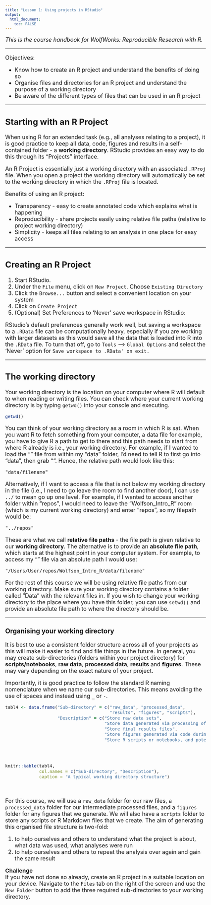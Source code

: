 ```yaml
---
title: "Lesson 1: Using projects in RStudio"
output: 
  html_document:
    toc: FALSE
---
```


<style type="text/css">

body, td {
   font-size: 18px;
}
code.r{
  font-size: 14px;
}
pre {
  font-size: 14px
}
</style>


*This is the course handbook for WolfWorks: Reproducible Research with R.*


***
Objectives:

* Know how to create an R project and understand the benefits of doing so
* Organise files and directories for an R project and understand the purpose of a working directory
* Be aware of the different types of files that can be used in an R project

***


## Starting with an R Project

When using R for an extended task (e.g., all analyses relating to a project), it
is good practice to keep all data, code, figures and results in a self-contained
folder - a **working directory**. RStudio provides an easy way to do this 
through its "Projects" interface.
<br>

An R Project is essentially just a working directory with an associated `.RProj`
file. When you open a project the working directory will automatically be set
to the working directory in which the `.RProj` file is located. 
<br>

Benefits of using an R project:

* Transparency - easy to create annotated code which explains what is happening
* Reproducibility - share projects easily using relative file paths (relative to project working directory)
* Simplicity - keeps all files relating to an analysis in one place for easy access
<br>


***


## Creating an R Project

1. Start RStudio.
2. Under the `File` menu, click on `New Project`. Choose `Existing Directory`
3. Click the `Browse...` button and select a convenient location on your system
4. Click on `Create Project`
5. (Optional) Set Preferences to 'Never' save workspace in RStudio:
<br>

RStudio's default preferences generally work well, but saving a workspace to a
`.RData` file can be computationally heavy, especially if you are working with
larger datasets as this would save all the data that is loaded into R into the 
`.RData` file. To turn that off, go to `Tools` --> `Global Options` and select
the 'Never' option for `Save workspace to .RData' on exit.`
<br>

***

## The working directory 

Your working directory is the location on your computer where R will default to 
when reading or writing files. You can check where your current working directory
is by typing `getwd()` into your console and executing. 


```r
getwd()
```


You can think of your working directory as a room in which R is sat. When you 
want R to fetch something from your computer, a data file for example, you have
to give R a path to get to there and this path needs to start from where R 
already is i.e., your working directory. For example, if I wanted to load the 
"" file from within my "data" folder, I'd need to tell R to first go into "data", 
then grab "". Hence, the relative path would look like this: 

`"data/filename"`
<br>

Alternatively, if I want to access a file that is not below my working directory 
in the file (i.e., I need to go leave the room to find another door), I can use
`../` to mean go up one level. For example, if I wanted to access another folder
within "repos", I would need to leave the "Wolfson_Intro_R" room (which is my 
current working directory) and enter "repos", so my filepath would be:

`"../repos"`
<br>

These are what we call **relative file paths** - the file path is given relative
to our **working directory**. The alternative is to provide an **absolute file path**,
which starts at the highest point in your computer system. For example, to access
my "" file via an absolute path I would use:

`"/Users/User/repos/Wolfson_Intro_R/data/filename"`
<br>

For the rest of this course we will be using relative file paths from our 
working directory. Make sure your working directory contains a folder called 
"Data" with the relevant files in. If you wish to change your working directory
to the place where you have this folder, you can use `setwd()` and provide an
absolute file path to where the directory should be.


***


### Organising your working directory

It is best to use a consistent folder structure across all of your projects as
this will make it easier to find and file things in the future. In general, 
you may create sub-directories (folders within your project directory) for 
**scripts/notebooks**, **raw data**, **processed data**, **results** and
**figures**. These may vary depending on the exact nature of your project.

Importantly, it is good practice to follow the standard R naming nomenclature 
when we name our sub-directories. This means avoiding the use of spaces and 
instead using `_` or `-`.
<br>

```r
tabl4 <- data.frame("Sub-directory" = c("raw_data", "processed_data", 
                                        "results", "figures", "scripts"),
                    "Description" = c("Store raw data sets",
                                      "Store data generated via processing of R data - intermediate files",
                                      "Store final results files",
                                      "Store figures generated via code during the processing and analysis of data",
                                      "Store R scripts or notebooks, and potentially a separate folder for functions"))


  
  
knitr::kable(tabl4, 
             col.names = c("Sub-directory", "Description"),
             caption = "A typical working directory structure")
```
<br>

For this course, we will use a `raw_data` folder for our raw files, a `processed_data`
folder for our intermediate processed files, and a `figures` folder for any 
figures that we generate. We will also have a `scripts` folder to store any 
scripts or R Markdown files that we create. The aim of generating this organised
file structure is two-fold: 

1. to help ourselves and others to understand what the project is about, what data was used, what analyses were run
2. to help ourselves and others to repeat the analysis over again and gain the same result
<br>

**Challenge**  
If you have not done so already, create an R project in a suitable location on
your device. Navigate to the `Files` tab on the right of the screen and use the
`New Folder` button to add the three required sub-directories to your working
directory.
